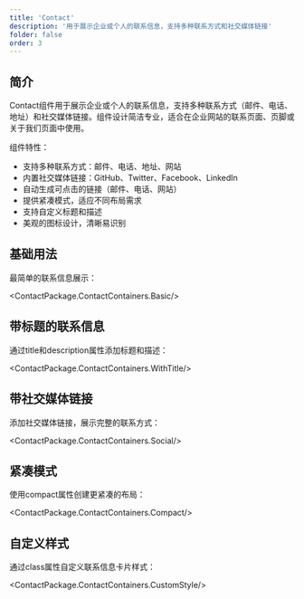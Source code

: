 ```yaml
---
title: 'Contact'
description: '用于展示企业或个人的联系信息，支持多种联系方式和社交媒体链接'
folder: false
order: 3
---
```



## 简介

Contact组件用于展示企业或个人的联系信息，支持多种联系方式（邮件、电话、地址）和社交媒体链接。组件设计简洁专业，适合在企业网站的联系页面、页脚或关于我们页面中使用。

组件特性：
- 支持多种联系方式：邮件、电话、地址、网站
- 内置社交媒体链接：GitHub、Twitter、Facebook、LinkedIn
- 自动生成可点击的链接（邮件、电话、网站）
- 提供紧凑模式，适应不同布局需求
- 支持自定义标题和描述
- 美观的图标设计，清晰易识别

## 基础用法

最简单的联系信息展示：

<ContactPackage.ContactContainers.Basic/>

## 带标题的联系信息

通过title和description属性添加标题和描述：

<ContactPackage.ContactContainers.WithTitle/>

## 带社交媒体链接

添加社交媒体链接，展示完整的联系方式：

<ContactPackage.ContactContainers.Social/>

## 紧凑模式

使用compact属性创建更紧凑的布局：

<ContactPackage.ContactContainers.Compact/>

## 自定义样式

通过class属性自定义联系信息卡片样式：

<ContactPackage.ContactContainers.CustomStyle/> 
